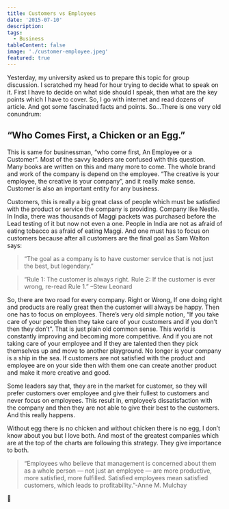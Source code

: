 ```yaml
---
title: Customers vs Employees
date: '2015-07-10'
description:
tags:
  - Business
tableContent: false
image: './customer-employee.jpeg'
featured: true
---
```


Yesterday, my university asked us to prepare this topic for group discussion. I scratched my head for hour trying to decide what to speak on it. First I have to decide on what side should I speak, then what are the key points which I have to cover. So, I go with internet and read dozens of article. And got some fascinated facts and points. So…There is one very old conundrum:

## “Who Comes First, a Chicken or an Egg.”

This is same for businessman, “who come first, An Employee or a Customer”. Most of the savvy leaders are confused with this question. Many books are written on this and many more to come. The whole brand and work of the company is depend on the employee. “The creative is your employee, the creative is your company”, and it really make sense. Customer is also an important entity for any business.

Customers, this is really a big great class of people which must be satisfied with the product or service the company is providing. Company like Nestle. In India, there was thousands of Maggi packets was purchased before the Lead testing of it but now not even a one. People in India are not as afraid of eating tobacco as afraid of eating Maggi. And one must has to focus on customers because after all customers are the final goal as Sam Walton says:

> “The goal as a company is to have customer service that is not just the best, but legendary.”

> “Rule 1: The customer is always right. Rule 2: If the customer is ever wrong, re-read Rule 1.” –Stew Leonard

So, there are two road for every company. Right or Wrong, If one doing right and products are really great then the customer will always be happy. Then one has to focus on employees. There’s very old simple notion, “If you take care of your people then they take care of your customers and if you don’t then they don’t”. That is just plain old common sense. This world is constantly improving and becoming more competitive. And if you are not taking care of your employee and If they are talented then they pick themselves up and move to another playground. No longer is your company is a ship in the sea. If customers are not satisfied with the product and employee are on your side then with them one can create another product and make it more creative and good.

Some leaders say that, they are in the market for customer, so they will prefer customers over employee and give their fullest to customers and never focus on employees. This result in, employee’s dissatisfaction with the company and then they are not able to give their best to the customers. And this really happens.

Without egg there is no chicken and without chicken there is no egg, I don’t know about you but I love both. And most of the greatest companies which are at the top of the charts are following this strategy. They give importance to both.

> “Employees who believe that management is concerned about them as a whole person — not just an employee — are more productive, more satisfied, more fulfilled. Satisfied employees mean satisfied customers, which leads to profitability.”-Anne M. Mulchay

🙏
